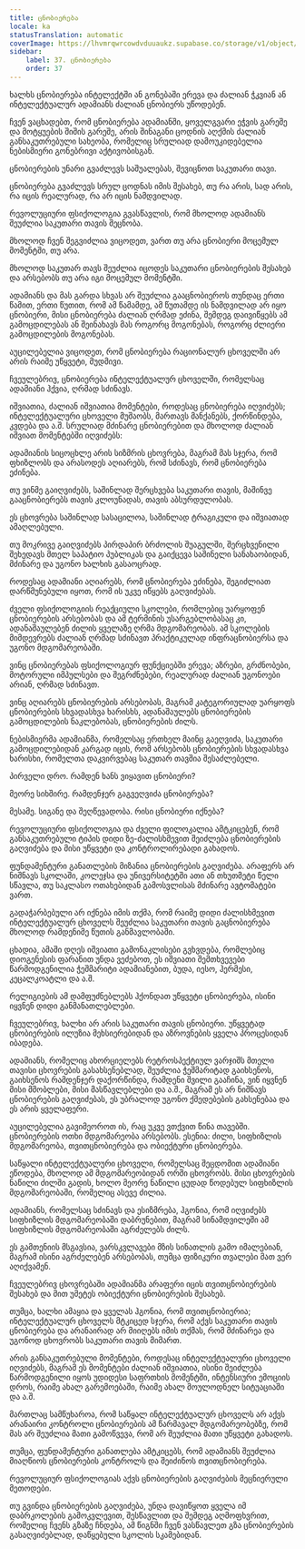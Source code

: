 ```yaml
---
title: ცნობიერება
locale: ka
statusTranslation: automatic
coverImage: https://lhvmrqwrcowdvduuaukz.supabase.co/storage/v1/object/public/strapi-uploads/small_cover-educacion-fundamental.webp-2d51a7828a2b1309555be27f7e2a61a0.webp
sidebar:
    label: 37. ცნობიერება
    order: 37
---
```

ხალხს ცნობიერება ინტელექტში ან გონებაში ერევა და ძალიან ჭკვიან ან ინტელექტუალურ ადამიანს ძალიან ცნობიერს უწოდებენ.

ჩვენ ვაცხადებთ, რომ ცნობიერება ადამიანში, ყოველგვარი ეჭვის გარეშე და მოტყუების შიშის გარეშე, არის შინაგანი ცოდნის აღქმის ძალიან განსაკუთრებული სახეობა, რომელიც სრულიად დამოუკიდებელია ნებისმიერი გონებრივი აქტივობისგან.

ცნობიერების უნარი გვაძლევს საშუალებას, შევიცნოთ საკუთარი თავი.

ცნობიერება გვაძლევს სრულ ცოდნას იმის შესახებ, თუ რა არის, სად არის, რა იცის რეალურად, რა არ იცის ნამდვილად.

რევოლუციური ფსიქოლოგია გვასწავლის, რომ მხოლოდ ადამიანს შეუძლია საკუთარი თავის შეცნობა.

მხოლოდ ჩვენ შეგვიძლია ვიცოდეთ, ვართ თუ არა ცნობიერი მოცემულ მომენტში, თუ არა.

მხოლოდ საკუთარ თავს შეუძლია იცოდეს საკუთარი ცნობიერების შესახებ და არსებობს თუ არა იგი მოცემულ მომენტში.

ადამიანს და მას გარდა სხვას არ შეუძლია გააცნობიეროს თუნდაც ერთი წამით, ერთი წუთით, რომ ამ წამამდე, ამ წუთამდე ის ნამდვილად არ იყო ცნობიერი, მისი ცნობიერება ძალიან ღრმად ეძინა, შემდეგ დაივიწყებს ამ გამოცდილებას ან შეინახავს მას როგორც მოგონებას, როგორც ძლიერი გამოცდილების მოგონებას.

აუცილებელია ვიცოდეთ, რომ ცნობიერება რაციონალურ ცხოველში არ არის რაიმე უწყვეტი, მუდმივი.

ჩვეულებრივ, ცნობიერება ინტელექტუალურ ცხოველში, რომელსაც ადამიანი ჰქვია, ღრმად სძინავს.

იშვიათია, ძალიან იშვიათია მომენტები, როდესაც ცნობიერება იღვიძებს; ინტელექტუალური ცხოველი მუშაობს, მართავს მანქანებს, ქორწინდება, კვდება და ა.შ. სრულიად მძინარე ცნობიერებით და მხოლოდ ძალიან იშვიათ მომენტებში იღვიძებს:

ადამიანის სიცოცხლე არის სიზმრის ცხოვრება, მაგრამ მას სჯერა, რომ ფხიზლობს და არასოდეს აღიარებს, რომ სძინავს, რომ ცნობიერება ეძინება.

თუ ვინმე გაიღვიძებს, საშინლად შერცხვება საკუთარი თავის, მაშინვე გააცნობიერებს თავის კლოუნადას, თავის აბსურდულობას.

ეს ცხოვრება საშინლად სასაცილოა, საშინლად ტრაგიკული და იშვიათად ამაღლებული.

თუ მოკრივე გაიღვიძებს პირდაპირ ბრძოლის შუაგულში, შერცხვენილი შეხედავს მთელ საპატიო პუბლიკას და გაიქცევა საშინელი სანახაობიდან, მძინარე და უგონო ხალხის გასაოცრად.

როდესაც ადამიანი აღიარებს, რომ ცნობიერება ეძინება, შეგიძლიათ დარწმუნებული იყოთ, რომ ის უკვე იწყებს გაღვიძებას.

ძველი ფსიქოლოგიის რეაქციული სკოლები, რომლებიც უარყოფენ ცნობიერების არსებობას და ამ ტერმინის უსარგებლობასაც კი, ადანაშაულებენ ძილის ყველაზე ღრმა მდგომარეობას. ამ სკოლების მიმდევრებს ძალიან ღრმად სძინავთ პრაქტიკულად ინფრაცნობიერსა და უგონო მდგომარეობაში.

ვინც ცნობიერებას ფსიქოლოგიურ ფუნქციებში ერევა; აზრები, გრძნობები, მოტორული იმპულსები და შეგრძნებები, რეალურად ძალიან უგონოები არიან, ღრმად სძინავთ.

ვინც აღიარებს ცნობიერების არსებობას, მაგრამ კატეგორიულად უარყოფს ცნობიერების სხვადასხვა ხარისხს, ადანაშაულებს ცნობიერების გამოცდილების ნაკლებობას, ცნობიერების ძილს.

ნებისმიერმა ადამიანმა, რომელსაც ერთხელ მაინც გაეღვიძა, საკუთარი გამოცდილებიდან კარგად იცის, რომ არსებობს ცნობიერების სხვადასხვა ხარისხი, რომელთა დაკვირვებაც საკუთარ თავშია შესაძლებელი.

პირველი დრო. რამდენ ხანს ვიყავით ცნობიერი?

მეორე სიხშირე. რამდენჯერ გაგვეღვიძა ცნობიერება?

მესამე. სიგანე და შეღწევადობა. რისი ცნობიერი იქნება?

რევოლუციური ფსიქოლოგია და ძველი ფილოკალია ამტკიცებენ, რომ განსაკუთრებული ტიპის დიდი ზე-ძალისხმევით შეიძლება ცნობიერების გაღვიძება და მისი უწყვეტი და კონტროლირებადი გახადოს.

ფუნდამენტური განათლების მიზანია ცნობიერების გაღვიძება. არაფერს არ ნიშნავს სკოლაში, კოლეჯსა და უნივერსიტეტში ათი ან თხუთმეტი წელი სწავლა, თუ საკლასო ოთახებიდან გამოსვლისას მძინარე ავტომატები ვართ.

გადაჭარბებული არ იქნება იმის თქმა, რომ რაიმე დიდი ძალისხმევით ინტელექტუალურ ცხოველს შეუძლია საკუთარი თავის გაცნობიერება მხოლოდ რამდენიმე წუთის განმავლობაში.

ცხადია, ამაში დღეს იშვიათი გამონაკლისები გვხვდება, რომლებიც დიოგენესის ფარანით უნდა ვეძებოთ, ეს იშვიათი შემთხვევები წარმოდგენილია ჭეშმარიტი ადამიანებით, ბუდა, იესო, ჰერმესი, კეცალკოატლი და ა.შ.

რელიგიების ამ დამფუძნებლებს ჰქონდათ უწყვეტი ცნობიერება, ისინი იყვნენ დიდი განმანათლებლები.

ჩვეულებრივ, ხალხი არ არის საკუთარი თავის ცნობიერი. უწყვეტად ცნობიერების ილუზია მეხსიერებიდან და აზროვნების ყველა პროცესიდან იბადება.

ადამიანს, რომელიც ახორციელებს რეტროსპექტიულ ვარჯიშს მთელი თავისი ცხოვრების გასახსენებლად, შეუძლია ჭეშმარიტად გაიხსენოს, გაიხსენოს რამდენჯერ დაქორწინდა, რამდენი შვილი გააჩინა, ვინ იყვნენ მისი მშობლები, მისი მასწავლებლები და ა.შ., მაგრამ ეს არ ნიშნავს ცნობიერების გაღვიძებას, ეს უბრალოდ უგონო ქმედებების გახსენებაა და ეს არის ყველაფერი.

აუცილებელია გავიმეოროთ ის, რაც უკვე ვთქვით წინა თავებში. ცნობიერების ოთხი მდგომარეობა არსებობს. ესენია: ძილი, სიფხიზლის მდგომარეობა, თვითცნობიერება და ობიექტური ცნობიერება.

საწყალი ინტელექტუალური ცხოველი, რომელსაც შეცდომით ადამიანი ეწოდება, მხოლოდ ამ მდგომარეობიდან ორში ცხოვრობს. მისი ცხოვრების ნაწილი ძილში გადის, ხოლო მეორე ნაწილი ცუდად წოდებულ სიფხიზლის მდგომარეობაში, რომელიც ასევე ძილია.

ადამიანს, რომელსაც სძინავს და ესიზმრება, ჰგონია, რომ იღვიძებს სიფხიზლის მდგომარეობაში დაბრუნებით, მაგრამ სინამდვილეში ამ სიფხიზლის მდგომარეობაში აგრძელებს ძილს.

ეს გამთენიის მსგავსია, ვარსკვლავები მზის სინათლის გამო იმალებიან, მაგრამ ისინი აგრძელებენ არსებობას, თუმცა ფიზიკური თვალები მათ ვერ აღიქვამენ.

ჩვეულებრივ ცხოვრებაში ადამიანმა არაფერი იცის თვითცნობიერების შესახებ და მით უმეტეს ობიექტური ცნობიერების შესახებ.

თუმცა, ხალხი ამაყია და ყველას ჰგონია, რომ თვითცნობიერია; ინტელექტუალურ ცხოველს მტკიცედ სჯერა, რომ აქვს საკუთარი თავის ცნობიერება და არანაირად არ მიიღებს იმის თქმას, რომ მძინარეა და უგონოდ ცხოვრობს საკუთარი თავის მიმართ.

არის განსაკუთრებული მომენტები, როდესაც ინტელექტუალური ცხოველი იღვიძებს, მაგრამ ეს მომენტები ძალიან იშვიათია, ისინი შეიძლება წარმოდგენილი იყოს უდიდესი საფრთხის მომენტში, ინტენსიური ემოციის დროს, რაიმე ახალ გარემოებაში, რაიმე ახალ მოულოდნელ სიტუაციაში და ა.შ.

მართლაც სამწუხაროა, რომ საწყალ ინტელექტუალურ ცხოველს არ აქვს არანაირი კონტროლი ცნობიერების ამ წარმავალ მდგომარეობებზე, რომ მას არ შეუძლია მათი გამოწვევა, რომ არ შეუძლია მათი უწყვეტი გახადოს.

თუმცა, ფუნდამენტური განათლება ამტკიცებს, რომ ადამიანს შეუძლია მიაღწიოს ცნობიერების კონტროლს და შეიძინოს თვითცნობიერება.

რევოლუციურ ფსიქოლოგიას აქვს ცნობიერების გაღვიძების მეცნიერული მეთოდები.

თუ გვინდა ცნობიერების გაღვიძება, უნდა დავიწყოთ ყველა იმ დაბრკოლების გამოკვლევით, შესწავლით და შემდეგ აღმოფხვრით, რომელიც ჩვენს გზაზე ჩნდება, ამ წიგნში ჩვენ ვასწავლეთ გზა ცნობიერების გასაღვიძებლად, დაწყებული სკოლის სკამებიდან.

